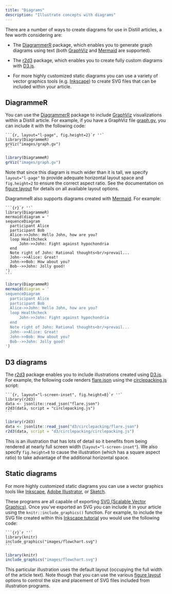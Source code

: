 ```yaml
---
title: "Diagrams"
description: "Illustrate concepts with diagrams"
---
```


There are a number of ways to create diagrams for use in Distill articles, a few worth considering are:

- The [DiagrammerR](http://rich-iannone.github.io/DiagrammeR/) package, which enables you to generate graph diagrams using text (both [GraphViz](https://www.graphviz.org/) and [Mermaid](https://mermaidjs.github.io/) are supported). 

- The [r2d3](https://rstudio.github.io/r2d3) package, which enables you to create fully custom diagrams with [D3.js](https://d3js.org/).

- For more highly customized static diagrams you can use a variety of vector graphics tools (e.g. [Inkscape](https://inkscape.org/en/)) to create SVG files that can be included within your article.

## DiagrammeR

You can use the [DiagrammerR](http://rich-iannone.github.io/DiagrammeR/) package to include [GraphViz](https://www.graphviz.org/) visualizations within a Distill article. For example, if you have a GraphViz file [graph.gv](https://github.com/rstudio/distill/blob/master/docs/images/graph.gv), you can include it with the following code:

````clike
```{r, layout="l-page", fig.height=2}`r ''`
library(DiagrammeR)
grViz("images/graph.gv")
```
````
    
```r
library(DiagrammeR)
grViz("images/graph.gv")
```

Note that since this diagram is much wider than it is tall, we specify `layout="l-page"` to provide adequate horizontal layout space and `fig.height=2` to ensure the correct aspect ratio. See the documentation on [figure layout](figures.html) for details on all available layout options.

DiagrammeR also supports diagrams created with [Mermaid](https://mermaidjs.github.io/). For example:

````clike
```{r}`r ''`
library(DiagrammeR)
mermaid(diagram = '
sequenceDiagram
  participant Alice
  participant Bob
  Alice->>John: Hello John, how are you?
  loop Healthcheck
      John->>John: Fight against hypochondria
  end
  Note right of John: Rational thoughts<br/>prevail...
  John-->>Alice: Great!
  John->>Bob: How about you?
  Bob-->>John: Jolly good!
')
```
````

```r
library(DiagrammeR)
mermaid(diagram = '
sequenceDiagram
  participant Alice
  participant Bob
  Alice->>John: Hello John, how are you?
  loop Healthcheck
      John->>John: Fight against hypochondria
  end
  Note right of John: Rational thoughts<br/>prevail...
  John-->>Alice: Great!
  John->>Bob: How about you?
  Bob-->>John: Jolly good!
')
```

## D3 diagrams

The [r2d3](https://rstudio.github.io/r2d3) package enables you to include illustrations created using [D3.js](https://d3js.org/). For example, the following code renders [flare.json](https://github.com/rstudio/distill/blob/master/docs/d3/circlepacking/flare.json) using the [circlepacking.js](https://github.com/rstudio/distill/blob/master/docs/d3/circlepacking/circlepacking.js) script:

````clike
```{r, layout="l-screen-inset", fig.height=8}`r ''`
library(r2d3)
data <- jsonlite::read_json("flare.json")
r2d3(data, script = "circlepacking.js")
```
````

```r
library(r2d3)
data <- jsonlite::read_json("d3/circlepacking/flare.json")
r2d3(data, script = "d3/circlepacking/circlepacking.js")
```

This is an illustration that has lots of detail so it benefits from being rendered at nearly full screen width (`layout="l-screen-inset"`). We also specify `fig.height=8` to cause the illustration (which has a square aspect ratio) to take advantage of the additional horizontal space.

## Static diagrams

For more highly customized static diagrams you can use a vector graphics tools like [Inkscape](https://inkscape.org/en/), [Adobe Illustrator](https://www.adobe.com/products/illustrator.html), or [Sketch](https://www.sketchapp.com/). 

These programs are all capable of exporting [SVG (Scalable Vector Graphics)](https://en.wikipedia.org/wiki/Scalable_Vector_Graphics). Once you've exported an SVG you can include it in your article using the `knitr::include_graphics()` function. For example, to include the SVG file created within this [Inkscape tutorial](http://www.ioncannon.net/utilities/123/10-tips-for-creating-good-looking-diagrams-using-inkscape/) you would use the following code:

````clike
```{r}`r ''`
library(knitr)
include_graphics("images/flowchart.svg")
```
````

```r
library(knitr)
include_graphics("images/flowchart.svg")
```

This particular illustration uses the default layout (occupying the full width of the article text). Note though that you can use the various [figure layout](figures.html) options to control the size and placement of SVG files included from illustration programs.




